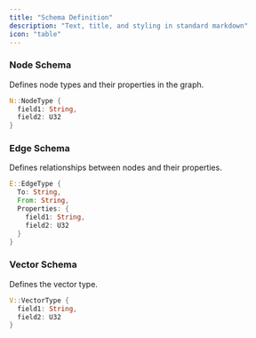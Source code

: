 ```yaml
---
title: "Schema Definition"
description: "Text, title, and styling in standard markdown"
icon: "table"
---
```


### Node Schema

Defines node types and their properties in the graph.

```rust
N::NodeType {
  field1: String,
  field2: U32
}
```

### Edge Schema

Defines relationships between nodes and their properties.

```rust
E::EdgeType {
  To: String,
  From: String,
  Properties: {
    field1: String,
    field2: U32
  }
}
```

### Vector Schema

Defines the vector type.

```rust
V::VectorType {
  field1: String,
  field2: U32
}
```